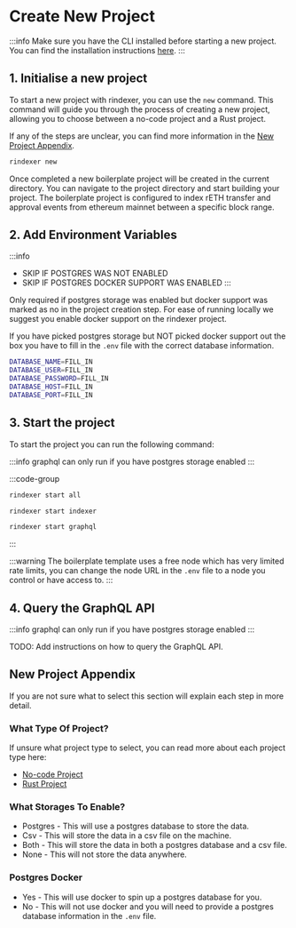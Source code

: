 # Create New Project

:::info
Make sure you have the CLI installed before starting a new project.
You can find the installation instructions [here](/docs/introduction/installation).
:::

## 1. Initialise a new project

To start a new project with rindexer, you can use the `new` command. This command will guide you through the process
of creating a new project, allowing you to choose between a no-code project and a Rust project.

If any of the steps are unclear, you can find more information in the [New Project Appendix](#new-project-appendix).

```bash
rindexer new
```

Once completed a new boilerplate project will be created in the current directory. You can navigate to the project directory and start building your project.
The boilerplate project is configured to index rETH transfer and approval events from ethereum mainnet between a specific block range.

## 2. Add Environment Variables

:::info
- SKIP IF POSTGRES WAS NOT ENABLED
- SKIP IF POSTGRES DOCKER SUPPORT WAS ENABLED
:::

Only required if postgres storage was enabled but docker support was marked as no in the project creation step.
For ease of running locally we suggest you enable docker support on the rindexer project.

If you have picked postgres storage but NOT picked docker support out the box you have to fill in the `.env`
file with the correct database information.

```bash
DATABASE_NAME=FILL_IN
DATABASE_USER=FILL_IN
DATABASE_PASSWORD=FILL_IN
DATABASE_HOST=FILL_IN
DATABASE_PORT=FILL_IN
```

## 3. Start the project

To start the project you can run the following command:

:::info
graphql can only run if you have postgres storage enabled
:::

:::code-group

```bash [graphql and indexer]
rindexer start all
```

```bash [indexer only]
rindexer start indexer
```

```bash [graphql only]
rindexer start graphql
```

:::

:::warning
The boilerplate template uses a free node which has very limited rate limits, you can change the node URL in the
`.env` file to a node you control or have access to.
:::

## 4. Query the GraphQL API

:::info
graphql can only run if you have postgres storage enabled
:::

TODO: Add instructions on how to query the GraphQL API.

## New Project Appendix

If you are not sure what to select this section will explain each step in more detail.

### What Type Of Project?

If unsure what project type to select, you can read more about each project type here:

- [No-code Project](/docs/start-building/project-types/no-code-project)
- [Rust Project](/docs/start-building/project-types/rust-project)

### What Storages To Enable?

- Postgres - This will use a postgres database to store the data.
- Csv - This will store the data in a csv file on the machine.
- Both - This will store the data in both a postgres database and a csv file.
- None - This will not store the data anywhere.

### Postgres Docker

- Yes - This will use docker to spin up a postgres database for you.
- No - This will not use docker and you will need to provide a postgres database information in the `.env` file.